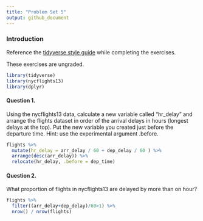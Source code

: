 ```yaml
---
title: "Problem Set 5"
output: github_document
---
```


### Introduction

Reference the [tidyverse style guide](https://style.tidyverse.org/) while completing the exercises. 

These exercises are ungraded.

```r
library(tidyverse)
library(nycflights13)
library(dplyr)
```

#### Question 1. 

Using the nycflights13 data, calculate a new variable called "hr_delay" and arrange the flights dataset in order of the arrival delays in hours (longest delays at the top). Put the new variable you created just before the departure time. Hint: use the experimental argument .before. 

```r
flights %>%
  mutate(hr_delay = arr_delay / 60 + dep_delay / 60 ) %>%
  arrange(desc(arr_delay)) %>%
  relocate(hr_delay, .before = dep_time)
```
#### Question 2. 

What proportion of flights in nycflights13 are delayed by more than on hour? 

```r
flights %>%
  filter((arr_delay+dep_delay)/60>1) %>%
  nrow() / nrow(flights)
```

